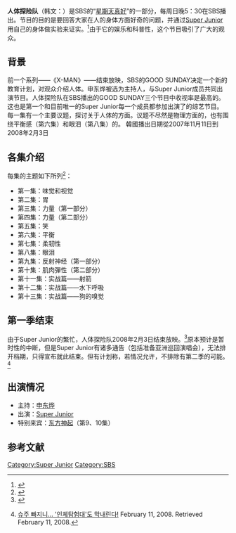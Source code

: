 {{电视节目信息框
| 颜色       = #C6C9FF
| 名称       = 人体探险队
| 原名       = 인체탐험대
| 图片       = [[File:Rttxdtitle.jpg|280px]]
| 类型       = 科普、娱乐
| 原创       = SBS
| 发展       = 
| 导演       = 
| 主持       = [[申东烨|申东烨]]
| 演出       = [[Super_Junior|Super Junior]]
| 配音       = 
| 国家       = {{KOR}}
| 地区       = [[首尔|首尔]]
| 语言       = 韩语
| 季数       = 1
| 集数       = 13
| 每集列表   = 
| 执行制片   = 
| 制片人     = 
| 监制       = 
| 副制片人   = 
| 共同制片人 = 
| 编审       = 
| 剪辑       = 
| 外景       = {{KOR}}[[首尔|首尔]]
| 机位       = 多机位
| 每集长     = 约40分钟
| 频道       = SBS
| 电视网     = 
| 电视台     = SBS
| 视频制式   = 
| 音频制式   = 
| 首播国家   = {{KOR}}
| 首播地区   = 
| 开始       = 2007年9月11日
| 结束       = 2008年2月3日
| 晚于       = X-MAN
| 早于       = 
| 相关剧集   = GOOD SUNDAY
| 中国大陆名称 = 人体探险队
| 台湾名称     = 人體探險隊
| 港澳名称     = 
| 马新名称     = 
| 官方网站   = http://tv.sbs.co.kr/newsunday/
| imdb_id    = 
| tv_com_id  = 
}}
'''人体探险队'''（韩文：{{lang|ko|인체탐험대}}）是SBS的“[[星期天真好|星期天真好]]”的一部分，每周日晚5：30在SBS播出。节目的目的是要回答大家在人的身体方面好奇的问题，并通过[[Super_Junior|Super Junior]]用自己的身体做实验来证实。<ref>{{Cite web |url=http://ent.hunantv.com/z/20090115/173598.html |title=《人体探险队》节目简介 |access-date=2009-03-15 |archive-date=2016-03-04 |archive-url=https://web.archive.org/web/20160304201105/http://ent.hunantv.com/z/20090115/173598.html |dead-url=no }}</ref>由于它的娱乐和科普性，这个节目吸引了广大的观众。

==背景==
前一个系列——《X-MAN》——结束放映，SBS的GOOD SUNDAY决定一个新的教育计划，对观众介绍人体。申东烨被选为主持人，与Super Junior成员共同出演节目。人体探险队在SBS播出的GOOD SUNDAY三个节目中收视率是最高的。这也是第一个和目前唯一的Super Junior每一个成员都参加出演了的综艺节目。<br />每一集有一个主要议题，探讨关于人体的方面。议题不尽然是物理方面的，也有围绕平衡感（第六集）和眼泪（第八集）的。
韓國播出日期從2007年11月11日到2008年2月3日
==各集介绍==
每集的主题如下所列<ref>{{Cite web |url=http://ent.hunantv.com/z/20090115/173942.html |title=《人体探险队》内容分集简介 |access-date=2009-03-15 |archive-date=2009-11-01 |archive-url=https://web.archive.org/web/20091101044458/http://ent.hunantv.com/z/20090115/173942.html |dead-url=no }}</ref>：
*第一集：味觉和视觉
*第二集：胃 
*第三集：力量（第一部分） 
*第四集：力量（第二部分） 
*第五集：笑 
*第六集：平衡
*第七集：柔韧性 
*第八集：眼泪 
*第九集：反射神经（第一部分） 
*第十集：肌肉彈性（第二部分） 
*第十一集：实战篇——射箭
*第十二集：实战篇——水下呼吸 
*第十三集：实战篇——狗的嗅觉

==第一季结束==
由于Super Junior的繁忙，人体探险队2008年2月3日结束放映。<ref>{{Cite web |url=http://ent.hunantv.com/z/20090115/173712.html |title=《人体探险队》遗憾落幕 后续综艺继续接档 |access-date=2009-03-15 |archive-date=2016-03-04 |archive-url=https://web.archive.org/web/20160304200752/http://ent.hunantv.com/z/20090115/173712.html |dead-url=no }}</ref>原本预计是暂时性的中断，但是Super Junior有诸多通告（包括准备亚洲巡回演唱会），无法排开档期，只得宣布就此结束。但有计划称，若情况允许，不排除有第二季的可能。<ref>{{ko icon}} [http://news.hankooki.com/lpage/sports/200802/h2008021119485891970.htm 슈주 빠지니… '인체탐험대'도 막내린다!] {{webarchive|url=https://web.archive.org/web/20090122222314/http://news.hankooki.com/lpage/sports/200802/h2008021119485891970.htm |date=2009-01-22 }} February 11, 2008. Retrieved February 11, 2008.</ref>

==出演情况==
*主持：[[申东烨|申东烨]]
*出演：[[Super_Junior|Super Junior]]
*特别来宾：[[东方神起|东方神起]]（第9、10集）

==参考文献==
{{reflist}}

{{星期天真好}}
{{Super Junior}}
{{SBS TV}}

[[Category:Super_Junior|Category:Super Junior]]
[[Category:SBS|Category:SBS]]